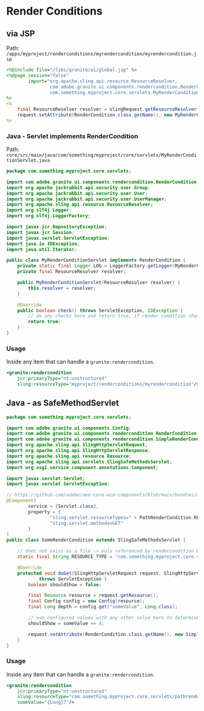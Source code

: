 # Render Conditions

## via JSP

Path: `/apps/myproject/renderconditions/myrendercondition/myrendercondition.jsp`

```jsp
<%@include file="/libs/granite/ui/global.jsp" %>
<%@page session="false"
        import="org.apache.sling.api.resource.ResourceResolver,
                com.adobe.granite.ui.components.rendercondition.RenderCondition,
                com.something.myproject.core.servlets.MyRenderConditionServlet"
%>
<%
    final ResourceResolver resolver = slingRequest.getResourceResolver();
    request.setAttribute(RenderCondition.class.getName(), new MyRenderConditionServlet(resolver));
%>
```

### Java - Servlet implements RenderCondition

Path: `core/src/main/java/com/something/myproject/core/servlets/MyRenderConditionServlet.java`

```java
package com.something.myproject.core.servlets;

import com.adobe.granite.ui.components.rendercondition.RenderCondition;
import org.apache.jackrabbit.api.security.user.Group;
import org.apache.jackrabbit.api.security.user.User;
import org.apache.jackrabbit.api.security.user.UserManager;
import org.apache.sling.api.resource.ResourceResolver;
import org.slf4j.Logger;
import org.slf4j.LoggerFactory;

import javax.jcr.RepositoryException;
import javax.jcr.Session;
import javax.servlet.ServletException;
import java.io.IOException;
import java.util.Iterator;

public class MyRenderConditionServlet implements RenderCondition {
    private static final Logger LOG = LoggerFactory.getLogger(MyRenderConditionServlet.class);
    private final ResourceResolver resolver;

    public MyRenderConditionServlet(ResourceResolver resolver) {
        this.resolver = resolver;
    }

    @Override
    public boolean check() throws ServletException, IOException {
        // do any checks here and return true, if render condition should match
        return true;
    }
}
```

### Usage

Inside  any item that can handle a `granite:rendercondition`.

```xml
<granite:rendercondition
    jcr:primaryType="nt:unstructured"
    sling:resourceType="myproject/renderconditions/myrendercondition"/>
```

## Java - as SafeMethodServlet

```java
package com.something.myproject.core.servlets;

import com.adobe.granite.ui.components.Config;
import com.adobe.granite.ui.components.rendercondition.RenderCondition;
import com.adobe.granite.ui.components.rendercondition.SimpleRenderCondition;
import org.apache.sling.api.SlingHttpServletRequest;
import org.apache.sling.api.SlingHttpServletResponse;
import org.apache.sling.api.resource.Resource;
import org.apache.sling.api.servlets.SlingSafeMethodsServlet;
import org.osgi.service.component.annotations.Component;

import javax.servlet.Servlet;
import javax.servlet.ServletException;

// https://github.com/adobe/aem-core-wcm-components/blob/main/bundles/core/src/main/java/com/adobe/cq/wcm/core/components/internal/servlets/contentfragment/ElementNamesRenderCondition.java
@Component(
        service = {Servlet.class},
        property = {
                "sling.servlet.resourceTypes=" + PathRenderCondition.RESOURCE_TYPE,
                "sling.servlet.methods=GET"
        }
)
public class SomeRenderCondition extends SlingSafeMethodsServlet {

    // does not exist as a file -> only referenced by rendercondition block in xml
    static final String RESOURCE_TYPE = "com.something.myproject.core.servlets/somerendercondition";

    @Override
    protected void doGet(SlingHttpServletRequest request, SlingHttpServletResponse response)
            throws ServletException {
        boolean shouldShow = false;

        final Resource resource = request.getResource();
        final Config config = new Config(resource);
        final Long depth = config.get("someValue", Long.class);

        // use configured values with any other value here to determine, if the component should render
        shouldShow = someValue == 4;

        request.setAttribute(RenderCondition.class.getName(), new SimpleRenderCondition(shouldShow));
    }
}
```

### Usage

Inside any item that can handle a `granite:rendercondition`.

```xml
<granite:rendercondition
    jcr:primaryType="nt:unstructured"
    sling:resourceType="com.something.myproject.core.servlets/pathrendercondition"
    someValue="{Long}7"/>
```
